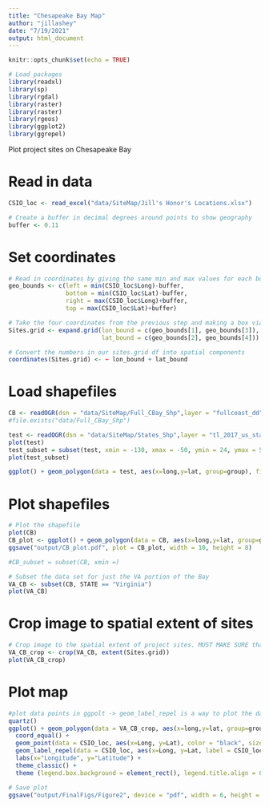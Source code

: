 ```yaml
---
title: "Chesapeake Bay Map"
author: "jillashey"
date: "7/19/2021"
output: html_document
---
```


```r
knitr::opts_chunk$set(echo = TRUE)

# Load packages 
library(readxl)
library(sp)
library(rgdal)
library(raster)
library(raster)
library(rgeos)
library(ggplot2)
library(ggrepel)
```

Plot project sites on Chesapeake Bay

# Read in data 
```r
CSIO_loc <- read_excel("data/SiteMap/Jill's Honor's Locations.xlsx")

# Create a buffer in decimal degrees around points to show geography
buffer <- 0.11
```

# Set coordinates
```r
# Read in coordinates by giving the same min and max values for each bound
geo_bounds <- c(left = min(CSIO_loc$Long)-buffer, 
                bottom = min(CSIO_loc$Lat)-buffer, 
                right = max(CSIO_loc$Long)+buffer, 
                top = max(CSIO_loc$Lat)+buffer)

# Take the four coordinates from the previous step and making a box via a dataframe by indexing into geo_bounds above
Sites.grid <- expand.grid(lon_bound = c(geo_bounds[1], geo_bounds[3]), 
                          lat_bound = c(geo_bounds[2], geo_bounds[4]))

# Convert the numbers in our sites.grid df into spatial components
coordinates(Sites.grid) <- ~ lon_bound + lat_bound
```

# Load shapefiles 
```r
CB <- readOGR(dsn = "data/SiteMap/Full_CBay_Shp",layer = "fullcoast_dd") #my shapefile
#file.exists("data/Full_CBay_Shp")

test <- readOGR(dsn = "data/SiteMap/States_Shp",layer = "tl_2017_us_state") #my shapefile
plot(test)
test_subset = subset(test, xmin = -130, xmax = -50, ymin = 24, ymax = 50)
plot(test_subset)

ggplot() + geom_polygon(data = test, aes(x=long,y=lat, group=group), fill="gray", colour="black") +theme_classic()

```

# Plot shapefiles 
```r
# Plot the shapefile 
plot(CB)
CB_plot <- ggplot() + geom_polygon(data = CB, aes(x=long,y=lat, group=group), fill="gray", colour="black") +theme_classic()
ggsave("output/CB_plot.pdf", plot = CB_plot, width = 10, height = 8)

#CB_subset = subset(CB, xmin =)

# Subset the data set for just the VA portion of the Bay
VA_CB <- subset(CB, STATE == "Virginia")
plot(VA_CB)
```

# Crop image to spatial extent of sites 
```r
# Crop image to the spatial extent of project sites. MUST MAKE SURE that the shapefile and your coordinates are the same unit.
VA_CB_crop <- crop(VA_CB, extent(Sites.grid))
plot(VA_CB_crop)
```

# Plot map 
```r
#plot data points in ggpolt -> geom_label_repel is a way to plot the data point labels in boxes that wont overlap each other. segment.alpha is what gets rid of the lines pointing to each point. 
quartz()
ggplot() + geom_polygon(data = VA_CB_crop, aes(x=long,y=lat, group=group), fill="gray", colour="black") +
  coord_equal() +
  geom_point(data = CSIO_loc, aes(x=Long, y=Lat), color = "black", size = 3) +
  geom_label_repel(data = CSIO_loc, aes(x=Long, y=Lat, label = CSIO_loc$`Site Name`), size = 4, direction = "both", nudge_y = 0.015, segment.alpha = 0) +
  labs(x="Longitude", y="Latitude") +
  theme_classic() +
  theme (legend.box.background = element_rect(), legend.title.align = 0.5, legend.title = element_text(face = "bold"), legend.text=element_text(size= 12)) 

# Save plot
ggsave("output/FinalFigs/Figure2", device = "pdf", width = 6, height = 7, dpi = 600)
```



